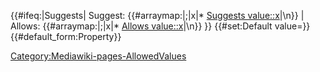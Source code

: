 <includeonly><!--
-->{{#ifeq:{{{Mode|}}}|Suggests|<!--
---->Suggest: {{#arraymap:{{{Values|}}}|;|x|* [[Suggests value::x]]|\n}}<!--
-->|<!--
---->Allows: {{#arraymap:{{{Values|}}}|;|x|* [[Allows value::x]]|\n}}<!--
-->}}<!--
-->{{#set:Default value={{{Default value|}}}}}<!--
-->{{#default_form:Property}}<!--
--></includeonly><noinclude>[[Category:Mediawiki-pages-AllowedValues]]</noinclude>